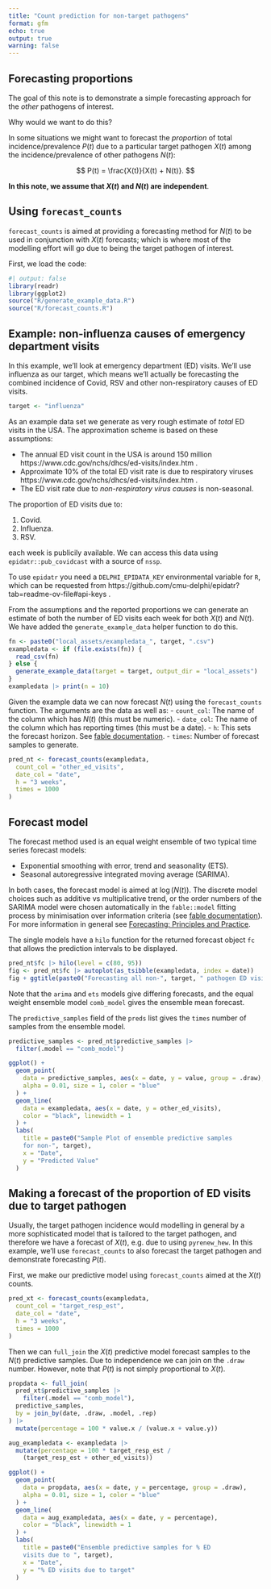 ```yaml
---
title: "Count prediction for non-target pathogens"
format: gfm
echo: true
output: true
warning: false
---
```


## Forecasting proportions

The goal of this note is to demonstrate a simple forecasting approach for the *other* pathogens of interest.

Why would we want to do this?

In some situations we might want to forecast the *proportion* of total incidence/prevalence $P(t)$ due to a particular target pathogen $X(t)$ among the incidence/prevalence of other pathogens $N(t)$:

$$
P(t) = \frac{X(t)}{X(t) + N(t)}.
$$

**In this note, we assume that $X(t)$ and $N(t)$ are independent**.

## Using `forecast_counts`

`forecast_counts` is aimed at providing a forecasting method for $N(t)$ to be used in conjunction with $X(t)$ forecasts; which is where most of the modelling effort will go due to being the target pathogen of interest.

First, we load the code:

```r
#| output: false
library(readr)
library(ggplot2)
source("R/generate_example_data.R")
source("R/forecast_counts.R")
```

## Example: non-influenza causes of emergency department visits

In this example, we'll look at emergency department (ED) visits. We'll use influenza as our target, which means we'll actually be forecasting the combined incidence of Covid, RSV and other non-respiratory causes of ED visits.

```r
target <- "influenza"
```

As an example data set we generate as very rough estimate of *total* ED visits in the USA. The approximation scheme is based on these assumptions:

- The annual ED visit count in the USA is around 150 million https://www.cdc.gov/nchs/dhcs/ed-visits/index.htm .
- Approximate 10% of the total ED visit rate is due to respiratory viruses https://www.cdc.gov/nchs/dhcs/ed-visits/index.htm .
- The ED visit rate due to *non-respiratory virus causes* is non-seasonal.

The proportion of ED visits due to:

1. Covid.
2. Influenza.
3. RSV.

each week is publicily available. We can access this data using `epidatr::pub_covidcast` with a source of `nssp`.

::: {.callout-note}
To use `epidatr` you need a `DELPHI_EPIDATA_KEY` environmental variable for `R`, which can be requested from https://github.com/cmu-delphi/epidatr?tab=readme-ov-file#api-keys .
:::

From the assumptions and the reported proportions we can generate an estimate of both the number of ED visits each week for both $X(t)$ and $N(t)$.
We have added the `generate_example_data` helper function to do this.

```r
fn <- paste0("local_assets/exampledata_", target, ".csv")
exampledata <- if (file.exists(fn)) {
  read_csv(fn)
} else {
  generate_example_data(target = target, output_dir = "local_assets")
}
exampledata |> print(n = 10)
```

Given the example data we can now forecast $N(t)$ using the `forecast_counts` function.
The arguments are the data as well as:
- `count_col`: The name of the column which has $N(t)$ (this must be numeric).
- `date_col`: The name of the column which has reporting times (this must be a date).
- `h`: This sets the forecast horizon. See [fable documentation](https://fable.tidyverts.org/).
- `times`: Number of forecast samples to generate.

```r
pred_nt <- forecast_counts(exampledata,
  count_col = "other_ed_visits",
  date_col = "date",
  h = "3 weeks",
  times = 1000
)
```

## Forecast model

The forecast method used is an equal weight ensemble of two typical time series forecast models:

- Exponential smoothing with error, trend and seasonality (ETS).
- Seasonal autoregressive integrated moving average (SARIMA).

In both cases, the forecast model is aimed at $\log(N(t))$.
The discrete model choices such as additive vs multiplicative trend, or the order numbers of the SARIMA model were chosen automatically in the `fable::model` fitting process by minimisation over information criteria (see [fable documentation](https://fable.tidyverts.org/)).
For more information in general see [Forecasting: Principles and Practice](https://otexts.com/fpp3/).

The single models have a `hilo` function for the returned forecast object `fc` that allows the prediction intervals to be displayed.

```r
pred_nt$fc |> hilo(level = c(80, 95))
fig <- pred_nt$fc |> autoplot(as_tsibble(exampledata, index = date))
fig + ggtitle(paste0("Forecasting all non-", target, " pathogen ED visits"))
```

Note that the `arima` and `ets` models give differing forecasts, and the equal weight ensemble model `comb_model` gives the ensemble mean forecast.

The `predictive_samples` field of the `preds` list gives the `times` number of samples from the ensemble model.

```r
predictive_samples <- pred_nt$predictive_samples |>
  filter(.model == "comb_model")

ggplot() +
  geom_point(
    data = predictive_samples, aes(x = date, y = value, group = .draw),
    alpha = 0.01, size = 1, color = "blue"
  ) +
  geom_line(
    data = exampledata, aes(x = date, y = other_ed_visits),
    color = "black", linewidth = 1
  ) +
  labs(
    title = paste0("Sample Plot of ensemble predictive samples
    for non-", target),
    x = "Date",
    y = "Predicted Value"
  )
```


## Making a forecast of the proportion of ED visits due to target pathogen

Usually, the target pathogen incidence would modelling in general by a more sophisticated model that is tailored to the target pathogen, and therefore we have a forecast of $X(t)$, e.g. due to using `pyrenew_hew`.
In this example, we'll use `forecast_counts` to also forecast the target pathogen and demonstrate forecasting $P(t)$.

First, we make our predictive model using `forecast_counts` aimed at the $X(t)$ counts.

```r
pred_xt <- forecast_counts(exampledata,
  count_col = "target_resp_est",
  date_col = "date",
  h = "3 weeks",
  times = 1000
)
```

Then we can `full_join` the $X(t)$ predictive model forecast samples to the $N(t)$ predictive samples. Due to independence we can join on the `.draw` number.
However, note that $P(t)$ is not simply proportional to $X(t)$.

```r
propdata <- full_join(
  pred_xt$predictive_samples |>
    filter(.model == "comb_model"),
  predictive_samples,
  by = join_by(date, .draw, .model, .rep)
) |>
  mutate(percentage = 100 * value.x / (value.x + value.y))

aug_exampledata <- exampledata |>
  mutate(percentage = 100 * target_resp_est /
    (target_resp_est + other_ed_visits))

ggplot() +
  geom_point(
    data = propdata, aes(x = date, y = percentage, group = .draw),
    alpha = 0.01, size = 1, color = "blue"
  ) +
  geom_line(
    data = aug_exampledata, aes(x = date, y = percentage),
    color = "black", linewidth = 1
  ) +
  labs(
    title = paste0("Ensemble predictive samples for % ED
    visits due to ", target),
    x = "Date",
    y = "% ED visits due to target"
  )
```
